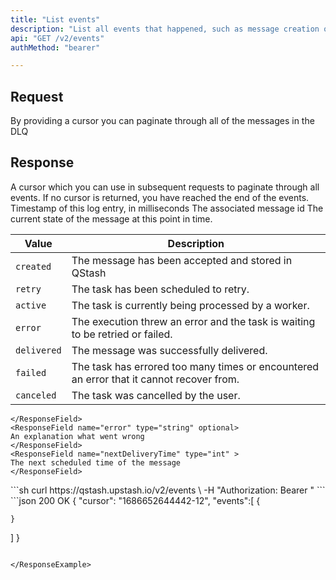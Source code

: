 ```yaml
---
title: "List events"
description: "List all events that happened, such as message creation or delivery"
api: "GET /v2/events"
authMethod: "bearer"

---
```



## Request

<ParamField query="cursor" type="string" >
By providing a cursor you can paginate through all of the messages in the DLQ
</ParamField>



## Response

<ResponseField>

  <ResponseField name="cursor" type="string">
  A cursor which you can use in subsequent requests to paginate through all events.
  If no cursor is returned, you have reached the end of the events.
  </ResponseField>
  <ResponseField name="events" type="Array">
  <Expandable  defaultOpen>
    <ResponseField name="time" type="int" required>
    Timestamp of this log entry, in milliseconds
    </ResponseField>
    <ResponseField name="messageId" type="string" required>
    The associated message id
    </ResponseField>
    <ResponseField name="state" type="string" required>
    The current state of the message at this point in time.

| Value       | Description                                                                             |
| ----------- | --------------------------------------------------------------------------------------- |
| `created`   | The message has been accepted and stored in QStash                                      |
| `retry`     |The task has been scheduled to retry.                                                    |
| `active`    |The task is currently being processed by a worker.                                       |
| `error`     |The execution threw an error and the task is waiting to be retried or failed.            |
| `delivered` |The message was  successfully delivered.                                                 |
| `failed`    |The task has errored too many times or encountered an error that it cannot recover from. |
| `canceled`  |The task was cancelled by the user.                                                      |


    </ResponseField>
    <ResponseField name="error" type="string" optional>
    An explanation what went wrong
    </ResponseField>
    <ResponseField name="nextDeliveryTime" type="int" >
    The next scheduled time of the message
    </ResponseField>
  

  </Expandable>
  </ResponseField>
  
</ResponseField>


<RequestExample>
```sh 
curl https://qstash.upstash.io/v2/events \
  -H "Authorization: Bearer <token>"
```




</RequestExample>

<ResponseExample>
```json 200 OK
{
  "cursor": "1686652644442-12",
  "events":[
    {

    }
  ]
}

```

</ResponseExample>
